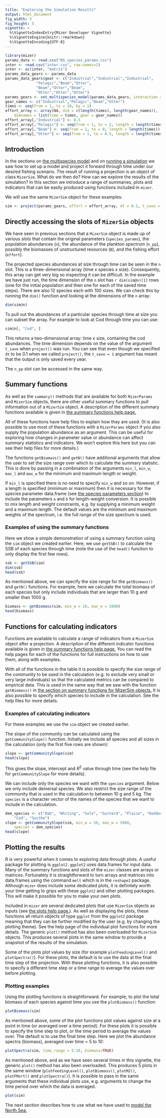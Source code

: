 ```yaml
---
title: "Exploring the Simulation Results"
output: html_document
fig_width: 5
fig_height: 5
vignette: >
  %\VignetteIndexEntry{Mizer Developer Vignette}
  %\VignetteEngine{knitr::rmarkdown}
  %\VignetteEncoding{UTF-8}
---
```


```r
library(mizer)
params_data <- read.csv("NS_species_params.csv")
inter <- read.csv("inter.csv", row.names=1)
inter <- as(inter, "matrix")
params_data_gears <- params_data
params_data_gears$gear <- c("Industrial","Industrial","Industrial",
		      "Pelagic","Beam","Otter",
		      "Beam","Otter","Beam",
		      "Otter","Otter","Otter")
params_gears <- set_multispecies_model(params_data_gears, interaction = inter)
gear_names <- c("Industrial","Pelagic","Beam","Otter")
times <- seq(from = 1, to = 10, by = 1)
effort_array <- array(NA, dim = c(length(times), length(gear_names)),
    dimnames = list(time = times, gear = gear_names))
effort_array[,"Industrial"] <- 0.5
effort_array[,"Pelagic"] <- seq(from = 1, to = 2, length = length(times))
effort_array[,"Beam"] <- seq(from = 1, to = 0, length = length(times))
effort_array[,"Otter"] <- seq(from = 1, to = 0.5, length = length(times))
```


## Introduction {#sec:exploring}

In the sections on [the multispecies model](multispecies_model.html) and on
[running a simulation](running_a_simulation.html) we saw how to set up a model
and project it forward through time under our desired fishing scenario. The
result of running a projection is an object of class `MizerSim`. What do we then
do?  How can we explore the results of the simulation? In this section we
introduce a range of summaries, plots and indicators that can be easily produced
using functions included in `mizer`.

We will use the same `MizerSim` object for these examples:

```r
sim <- project(params_gears, effort = effort_array, dt = 0.1, t_save = 1)
```

## Directly accessing the slots of `MizerSim` objects

We have seen in previous sections that a `MizerSim` object is made up of various
*slots* that contain the original parameters (`species_params`), the population
abundances (`n`), the abundance of the plankton spectrum (`n_pp`), possibly the
biomasses of unstructured resources (`B`), and the fishing effort (`effort`).

The projected species abundances at size through time can be seen in the `n`
slot.  This is a three-dimensional array (time x species x size). Consequently,
this array can get very big so inspecting it can be difficult. In the example we
have just run, the time dimension of the `n` slot has `r dim(sim@n)[1]` rows
(one for the initial population and then one for each of the saved time steps).
There are also 12 species each with 100 sizes. We can check this by running the
`dim()` function and looking at the dimensions of the `n` array:

```r
dim(sim@n)
```

To pull out the abundances of a particular species through time at size you can
subset the array. For example to look at Cod through time you can use:

```r
sim@n[, "Cod", ]
```

This returns a two-dimensional array: time x size, containing the cod
abundances. The time dimension depends on the value of the argument `t_save`
when `project()` was run. You can see that even though we specified `dt` to be
0.1 when we called `project()`, the `t_save = 1` argument has meant that the
output is only saved every uear.

The `n_pp` slot can be accessed in the same way.

## Summary functions{#sec:summaries}

As well as the `summary()` methods that are available for both `MizerParams` and
`MizerSim` objects, there are other useful summary functions to pull information
out of a `MizerSim` object. A description of the different summary functions
available is given in [the summary functions help
page.](../reference/summary_functions.html)


<!--(see Table~\@ref(tab:summary_methods)). -->
All of these functions have help files to explain how they are used. (It is also
possible to use most of these functions with a `MizerParams` object if you also
supply the population abundance as an argument. This can be useful for exploring
how changes in parameter value or abundance can affect summary statistics and
indicators. We won't explore this here but you can see their help files for more
details.)

<!-- table was here -->

<!--

\begin{table}[ht]
    \begin{center}
	\begin{tabularx}{\linewidth}{r|X|X}
	\hline
	Function & Returns & Description \\
	\hline
	getSSB() & Two dimensional array (time x species) & Total Spawning Stock Biomass (SSB) of each species through time where SSB is calculated as the sum of weight of all mature individuals.\\
	getBiomass() & Two dimensional array (time x species) & Total biomass of each species through time.\\
	getN() & Two dimensional array (time x species) & Total abundance of each species through time.\\
	%getPhiPrey() & & \\
	getFeedingLevel() & Three dimensional array (time x species x size) & Feeding level of each species by size through time. \\
	%getPredRate() & &\\
	getM2() & Three dimensional array (time x species x size) & The predation mortality imposed on each species by size through time.\\
	getFMort() & Three dimensional array (time x species x size) & Total fishing mortality on each species by size through time.\\
	getFMortGear() & Four dimensional array (time x gear x species x size) & Fishing mortality on each species by each gear at size through time.\\
	%getZ() & & \\
	%getRDI & & \\
	%getRDD & & \\ % Need to add these
	getYieldGear() & Three dimensional array (time x gear x species) & Total yield by gear and species through time. \\
	getYield() & Two dimensional array (time x species) & Total yield of each species across all gears through time. \\
	\hline
	\end{tabularx}
	\caption{Summary functions for `MizerSim` objects.}
	 {#tab:summary_methods}
    \end{center}
\end{table}

-->

The functions `getBiomass()` and `getN()` have additional arguments that allow the
user to set the size range over which to calculate the summary statistic.  This
is done by passing in a combination of the arguments `min_l`, `min_w`, `max_l`
and `max_w` for the minimum and maximum length or weight.

If `min_l` is specified there is no need to specify `min_w` and so on. However,
if a length is specified (minimum or maximum) then it is necessary for the
species parameter data.frame (see [the species parameters
section](multispecies_model.html#sec:species_parameters_dataframe)) to include
the parameters `a` and `b` for length-weight conversion. It is possible to mix
length and weight constraints, e.g. by supplying a minimum weight and a maximum
length. The default values are the minimum and maximum weights of the spectrum,
i.e. the full range of the size spectrum is used.


### Examples of using the summary functions {#sec:summaries_example}

Here we show a simple demonstration of using a summary function using the `sim`
object we created earlier. Here, we use `getSSB()` to calculate the SSB of each
species through time (note the use of the `head()` function to only display the
first few rows).

```r
ssb <- getSSB(sim)
dim(ssb)
head(ssb)
```

As mentioned above, we can specify the size range for the `getBiomass()` and
`getN()` functions. For example, here we calculate the total biomass of each
species but only include individuals that are larger than 10 g and smaller than
1000 g.

```r
biomass <- getBiomass(sim, min_w = 10, max_w = 1000)
head(biomass)
```

## Functions for calculating indicators

Functions are available to calculate a range of indicators from a `MizerSim`
object after a projection. A description of the different indicator functions
available is given in [the summary functions help
page.](../reference/summary_functions.html) You can read the help pages for each
of the functions for full instructions on how to use them, along with examples.

With all of the functions in the table it is possible to specify the size range of
the community to be used in the calculation (e.g. to exclude very small or very
large individuals) so that the calculated metrics can be compared to empirical
data. This is used in the same way that we saw with the function `getBiomass()` in
[the section on summary functions for MizerSim
objects.](exploring_the_simulation_results.html#sec:summaries) It is also
possible to specify which species to include in the calculation.  See the help
files for more details.



<!-- table was here -->

<!--

\begin{table}[ht]
    \begin{center}
	\begin{tabularx}{\linewidth}{r|X|X}
	\hline
	function & Returns & Description \\
	\hline
	getProportionOfLargeFish() & A vector with values at each time step. & Calculates the proportion of large fish through time. The threshold value can be specified. It is possible to calculation the proportion of large fish based on either length or weight. \\
	getMeanWeight() & A vector with values at each saved time step.  & The mean weight of the community through time. This is calculated as the total biomass of the community divided by the total abundance.\\
	getMeanMaxWeight() & Depends on the `measure` argument. If `measure` = ``both'' then you get a matrix with two columns, one with values by numbers, the other with values by biomass at each saved time step. If `measure` = ``numbers'' or ``biomass'' you get a vector of the respective values at each saved time step. & The mean maximum weight of the community through time. This can be calculated by numbers or by biomass. See the help file for more details.\\
	getCommunitySlope() & A data.frame with four columns: time step, slope, intercept and $R^2$ value. & Calculates the slope of the community abundance spectrum through time by performing a linear regression on the logged total numerical abundance and logged body size. \\
	\hline
	\end{tabularx}
	\caption{Indicator functions for `MizerSim` objects.}
	 {#tab:indicator_methods}
    \end{center}
\end{table}

-->

### Examples of calculating indicators {#sec:indicators_example}

For these examples we use the `sim` object we created earlier.

The slope of the community can be calculated using the `getCommunitySlope()`
function. Initially we include all species and all sizes in the calculation (only
the first five rows are shown):

```r
slope <- getCommunitySlope(sim)
head(slope)
```

This gives the slope, intercept and $R^2$ value through time (see the help file
for `getCommunitySlope` for more details).

We can include only the species we want with the `species` argument. Below we
only include demersal species.  We also restrict the size range of the community
that is used in the calculation to between 10 g and 5 kg. The `species` is a
character vector of the names of the species that we want to include in the
calculation.

```r
dem_species <- c("Dab", "Whiting", "Sole", "Gurnard", "Plaice", "Haddock",
    "Cod", "Saithe")
slope <- getCommunitySlope(sim, min_w = 10, max_w = 5000, 
    species = dem_species)
head(slope)
```

## Plotting the results

R is very powerful when it comes to exploring data through plots.  A useful
package for plotting is `ggplot2`.  `ggplot2` uses data.frames for input data.
Many of the summary functions and slots of the `mizer` classes are arrays or
matrices. Fortunately it is straightforward to turn arrays and matrices into
data.frames using the command `melt` which is in the `reshape2` package.
Although `mizer` does include some dedicated plots, it is definitely worth your
time getting to grips with these `ggplot2` and other plotting packages. This
will make it possible for you to make your own plots.

Included in `mizer` are several dedicated plots that use `MizerSim` objects as
inputs (see [the plots help page.](../reference/plotting_functions.html)). As
well as displaying the plots, these functions all return objects of type `ggplot`
from the `ggplot2` package meaning that they can be further modified by the user
(e.g. by changing the plotting theme). See the help page of the individual plot
functions for more details. The generic `plot()` method has also been overloaded
for `MizerSim` objects. This produces several plots in the same window to
provide a snapshot of the results of the simulation.

Some of the plots plot values by size (for example `plotFeedingLevel()` and
`plotSpectra()`). For these plots, the default is to use the data at the final
time step of the projection. With these plotting functions, it is also possible to
specify a different time step or a time range to average the values over before
plotting.

<!-- table was here -->

<!--

\begin{table}[ht]
    \begin{center}
	\begin{tabularx}{\linewidth}{r|X}
	\hline
	Plot & Description \\
	\hline
	plotBiomass() & Plots the total biomass of each species through time. A time range to be plotted can be specified. The size range of the community can be specified in the same way as the function `getBiomass()`.\\
	plotSpectra() & Plots the abundance (biomass or numbers) spectra of each species and the plankton community. It is possible to specify a minimum size which is useful for truncating the plot. \\
	plotFeedingLevel() & Plots the feeding level of each species against size.\\
	plotM2() & Plots the predation mortality of each species against size.\\
	plotFMort() & Plots the total fishing mortality of each species against size.\\
	plotYield() & Plots the total yield of each species across all fishing gears against time.\\
	plotYieldGear() & Plots the total yield of each species by gear against time.\\
	plot() & Produces 5 plots (`plotFeedingLevel()`, `plotBiomass()`, `plotM2()`, `plotFMort()` and `plotSpectra()`) in the same window as a summary.\\
	\hline
	\end{tabularx}
	\caption{Plot functions for `MizerSim` objects.}
	 {#tab:plots}
    \end{center}
\end{table}

-->

### Plotting examples {#sec:plot_examples}

Using the plotting functions is straightforward. For example, to plot the total biomass of each species against time you use the `plotBiomass()` function:

```r
plotBiomass(sim)
```

As mentioned above, some of the plot functions plot values against size at a point in time (or averaged over a time period).
For these plots it is possible to specify the time step to plot, or the time period to average the values over. The default is to use the final time step.
Here we plot the abundance spectra (biomass), averaged over time = 5 to 10:

```r
plotSpectra(sim, time_range = 5:10, biomass=TRUE)
```


As mentioned above, and as we have seen several times in this vignette, the generic `plot()` method has also been overloaded.  This produces 5 plots in the same window (`plotFeedingLevel()`, `plotBiomass()`, `plotM2()`, `plotFMort()` and `plotSpectra()`). It is possible to pass in the same arguments that these individual plots use, e.g. arguments to change the time period over which the data is averaged.

```r
plot(sim)
```

The next section describes how to use what we have used to [model the North Sea.](a_multispecies_model_of_the_north_sea.html) 